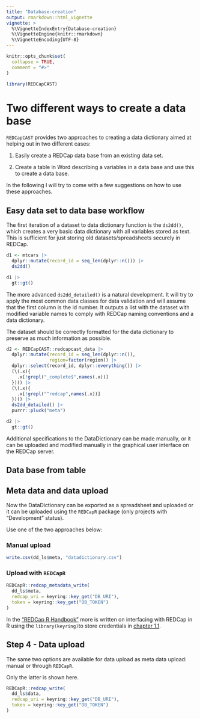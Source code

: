 ```yaml
---
title: "Database-creation"
output: rmarkdown::html_vignette
vignette: >
  %\VignetteIndexEntry{Database-creation}
  %\VignetteEngine{knitr::rmarkdown}
  %\VignetteEncoding{UTF-8}
---
```


```r
knitr::opts_chunk$set(
  collapse = TRUE,
  comment = "#>"
)
```

```r
library(REDCapCAST)
```

# Two different ways to create a data base

`REDCapCAST` provides two approaches to creating a data dictionary aimed at helping out in two different cases:

1.   Easily create a REDCap data base from an existing data set.

2.   Create a table in Word describing a variables in a data base and use this to create a data base.

In the following I will try to come with a few suggestions on how to use these approaches.

## Easy data set to data base workflow

The first iteration of a dataset to data dictionary function is the `ds2dd()`, which creates a very basic data dictionary with all variables stored as text. This is sufficient for just storing old datasets/spreadsheets securely in REDCap.

```r
d1 <- mtcars |>
  dplyr::mutate(record_id = seq_len(dplyr::n())) |>
  ds2dd() 

d1 |>
  gt::gt()
```

The more advanced `ds2dd_detailed()` is a natural development. It will try to apply the most common data classes for data validation and will assume that the first column is the id number. It outputs a list with the dataset with modified variable names to comply with REDCap naming conventions and a data dictionary. 

The dataset should be correctly formatted for the data dictionary to preserve as much information as possible.

```r
d2 <- REDCapCAST::redcapcast_data |> 
  dplyr::mutate(record_id = seq_len(dplyr::n()),
                region=factor(region)) |>
  dplyr::select(record_id, dplyr::everything()) |>
  (\(.x){
    .x[!grepl("_complete$",names(.x))]
  })() |> 
  (\(.x){
    .x[!grepl("^redcap",names(.x))]
  })() |>  
  ds2dd_detailed() |> 
  purrr::pluck("meta") 

d2 |> 
  gt::gt()
```

Additional specifications to the DataDictionary can be made manually, or it can be uploaded and modified manually in the graphical user interface on the REDCap server.

## Data base from table




## Meta data and data upload

Now the DataDictionary can be exported as a spreadsheet and uploaded or it can be uploaded using the `REDCapR` package (only projects with "Development" status).

Use one of the two approaches below:

### Manual upload

```r
write.csv(dd_ls$meta, "datadictionary.csv")
```

### Upload with `REDCapR`

```r
REDCapR::redcap_metadata_write(
  dd_ls$meta,
  redcap_uri = keyring::key_get("DB_URI"),
  token = keyring::key_get("DB_TOKEN")
)
```

In the ["REDCap R Handbook"](https://agdamsbo.github.io/redcap-r-handbook/) more is written on interfacing with REDCap in R using the `library(keyring)`to store credentials in [chapter 1.1](https://agdamsbo.github.io/redcap-r-handbook/doc/access.html#sec-getting-access).

## Step 4 - Data upload

The same two options are available for data upload as meta data upload: manual or through `REDCapR`.

Only the latter is shown here.

```r
REDCapR::redcap_write(
  dd_ls$data,
  redcap_uri = keyring::key_get("DB_URI"),
  token = keyring::key_get("DB_TOKEN")
)
```
